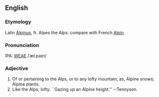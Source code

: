 ==English==
===Etymology===
Latin [[Alpinus]], fr. Alpes the Alps: compare with French [[Alpin]].

===Pronunciation===
IPA: [[WEAE]] /ˈæl.paɪn/

===Adjective===
# Of or pertaining to the Alps, or to any lofty mountain; as, Alpine snows; Alpine plants.
# Like the Alps; lofty. ``Gazing up an Alpine height.'' --Tennyson.
<!-- material copied from Webster's Revised Unabridged Dictionary (1913) -->